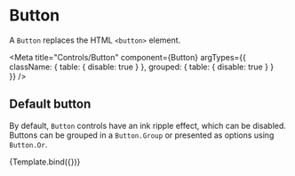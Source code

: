 
# Button 

A `Button` replaces the HTML `<button>` element.

<Meta 
  title="Controls/Button" 
  component={Button}
  argTypes={{
    className: { table: { disable: true } },
    grouped: { table: { disable: true } }    
  }}
/>


<ArgsTable of={Button}/>

## Default button 

By default, `Button` controls have an ink ripple effect, which can be disabled. 
Buttons can be grouped in a `Button.Group` or presented as options using 
`Button.Or`.

<Canvas>
  <Story
    name="Properties"
    args={{ }}>
    {Template.bind({})}
  </Story>
</Canvas>

